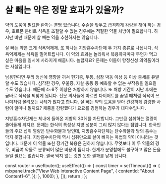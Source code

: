 # 살 빼는 약은 정말 효과가 있을까?

약의 도움이 필요한 환자는 분명 있습니다. 수술을 앞두고 급격하게 감량을 해야 하는 경우, 호르몬 분비로 식욕을 조절할 수 없는 경우에는 적절한 약물 처방이 필요합니다. 하지만 비만 때문에 살 빼는 약을 추천하지는 않습니다.

살 빼는 약은 크게 식욕억제제. 또 하나는 지방흡수차단제 두 가지 종류로 나뉩니다. 식욕억제제는 식욕을 떨어트립니다. 이 약의 효과는 놀라워서 복용하자마자 무언가 먹고 싶은 마음을 일시에 사라지게 해줍니다. 놀랍지요? 문제는 이들이 향정신성 의약품이라는 사실입니다.

남용한다면 우리 정신에 영향을 끼쳐 현기증, 두통, 심장 박동 이상 등 이상 증세를 유발할 수도 있습니다. 심각한 경우, 우울증, 자살 충동 등 예측할 수 없는 부작용을 일으킬 수도 있습니다. 때문에 4~8주 이상은 처방하지 않습니다. 또 처방 기간이 지난 후에는 곧바로 식욕을 되찾게 됩니다. 전문 의사들에 따르면 다이어트를 끝낼 때처럼 식욕이 쓰나미처럼 몰려오는 사례가 많다고 합니다. 살 빼는 약의 도움을 받아 건강하게 감량한 사람이 얼마나 될까요? 체중을 감량했다가 요요를 경험하는 경우가 대다수입니다.

지방흡수차단제는 체내에 들어온 지방의 30%를 차단합니다. 그만큼 섭취하는 열량이 줄어들게 되지요. 문제는 한식의 특성상 지방 성분이 그리 많지 않다는 점입니다. 한국인들의 주요 섭취 열량은 탄수화물과 당인데, 지방흡수차단제는 탄수화물과 당의 흡수는 막지 못합니다. 지방흡수차단제 역시 섭취만으로 살이 빠지는 마법의 약이 아니라는 것입니다. 때문에 이 약물 또한 장기간 복용은 권하지 않습니다. 무엇보다 이 두 약물의 경우, 비급여 약물로 분류되어 많은 비용이 듭니다. 한계가 분명함에도 불구하고 많은 돈을 들일 필요는 없습니다. 결국 먹지 않는 것만 못한 결과를 낳게 됩니다.



  const router = useRouter();
  useEffect(() => {
    const timer = setTimeout(() => {
      mixpanel.track("View Web Interactive Content Page", {
        contentId: "About Content1-6",
      });
    }, 1000);
  }, []);
  return <PageKey route={router.pathname} EventName="About Content1-6" />;
};

<Final />
